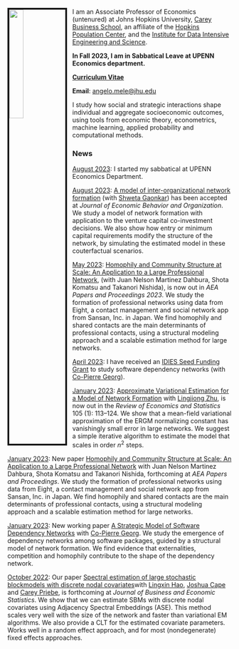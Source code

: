 
<link rel="stylesheet" href="styles.css" type="text/css">

<img src="images/Angelo_Mele.jpg" style="width:25%; border:4px solid; margin-right: 12px" align="left">

I am an Associate Professor of Economics (untenured) at Johns Hopkins University, [Carey Business School](https://carey.jhu.edu), an affiliate of the [Hopkins Population Center](https://popcenter.jhu.edu), and the [Institute for Data Intensive Engineering and Science](http://idies.jhu.edu).

**In Fall 2023, I am in Sabbatical Leave at UPENN Economics department.**

[**Curriculum Vitae**](cv.pdf)   

**Email**: [angelo.mele@jhu.edu](mailto:angelo.mele@jhu.edu)  
       
I study how social and strategic interactions shape individual and aggregate 
socioeconomic outcomes, using tools from economic theory, 
econometrics, machine learning, applied probability and computational methods.



### News
[August 2023](): I started my sabbatical at UPENN Economics Department. 

[August 2023](): [A model of inter-organizational network formation](files/firmnetworks_ergm_may2023.pdf) (with [Shweta Gaonkar](http://shwetagaonkar.com)) has been accepted at *Journal of Economic Behavior and Organization*. We study a model of network formation with application to the venture capital co-investment decisions. We also show how entry or minimum capital requirements modify the structure of the network, by simulating the estimated model in these couterfactual scenarios. 

[May 2023](): [Homophily and Community Structure at Scale: An Application to a Large Professional Network](files/PP-Article.pdf), (with Juan Nelson Martinez Dahbura, Shota Komatsu and Takanori Nishida), is now out in *AEA Papers and Proceedings 2023*. We study the formation of professional networks using data from Eight, a contact management and social network app from Sansan, Inc. in Japan. We find homophily and shared contacts are the main determinants of professional contacts, using a structural modeling approach and a scalable estimation method for large networks.

[April 2023](): I have received an [IDIES Seed Funding Grant](https://www.idies.jhu.edu/2023-seed-awardees/) to study software dependency networks (with [Co-Pierre Georg](https://cogeorg.github.io)). 

[January 2023](): [Approximate Variational Estimation for a Model of Network Formation](https://direct.mit.edu/rest/article-abstract/105/1/113/98191/Approximate-Variational-Estimation-for-a-Model-of?redirectedFrom=fulltext) with [Lingjiong Zhu](http://www.math.fsu.edu/People/faculty.php?id=1472), is now out in the  *Review of Economics and Statistics*  105 (1): 113–124. We show that a mean-field variational approximation of the ERGM normalizing constant has vanishingly small error in large networks. We suggest a simple iterative algorithm to estimate the model that scales in order $n^2$ steps.

[January 2023](): New paper [Homophily and Community Structure at Scale: An Application to a Large Professional Network](files/PP-Article.pdf) with Juan Nelson Martinez Dahbura, Shota Komatsu and Takanori Nishida, forthcoming at *AEA Papers and Proceedings*. We study the formation of professional networks using data from Eight, a contact management and social network app from Sansan, Inc. in Japan. We find homophily and shared contacts are the main determinants of professional contacts, using a structural modeling approach and a scalable estimation method for large networks.

[January 2023](): New working paper [A Strategic Model of Software Dependency Networks](https://papers.ssrn.com/sol3/papers.cfm?abstract_id=4318082) with [Co-Pierre Georg](https://cogeorg.github.io). We study the emergence of dependency networks among software packages, guided by a structural model of network formation. We find evidence that externalities, competition and homophily contribute to the shape of the dependency network.

[October 2022](): Our paper [Spectral estimation of large stochastic blockmodels with discrete nodal covariates](files/grdpg_march2021.pdf)with [Lingxin Hao](https://soc.jhu.edu/directory/lingxin-hao), [Joshua Cape](https://jcape1.github.io) and [Carey Priebe](https://www.ams.jhu.edu/~priebe/), is forthcoming at *Journal of Business and Economic Statistics*. We show that we can estimate SBMs with discrete nodal covariates using Adjacency Spectral Embeddings (ASE). This method scales very well with the size of the network and faster than variational EM algorithms. We also provide a CLT for the estimated covariate parameters. Works well in a random effect approach, and for most (nondegenerate) fixed effects approaches.



